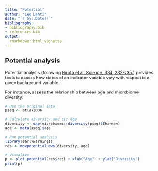 ```yaml
---
title: "Potential"
author: "Leo Lahti"
date: "`r Sys.Date()`"
bibliography: 
- bibliography.bib
- references.bib
output: 
  rmarkdown::html_vignette
---
```

<!--
  %\VignetteEngine{knitr::rmarkdown}
  %\VignetteIndexEntry{microbiome tutorial - potential}
  %\usepackage[utf8]{inputenc}
  %\VignetteEncoding{UTF-8}  
-->


## Potential analysis

Potential analysis (following [Hirota et al. Science, 334, 232-235.](http://www.sciencemag.org/content/334/6053/232.long)) provides tools to assess how states of an indicator variable vary with respect to a given background variable.

For instance, assess the relationship between age and microbiome diversity:

```r
# Use the original data
pseq <- atlas1006 

# Calculate diversity and pic age
diversity <- exp(microbiome::diversity(pseq)$Shannon)
age <- meta(pseq)$age

# Run potential analysis
library(earlywarnings)
res <- movpotential_ews(diversity, age)

# Visualize
p <- plot_potential(res$res) + xlab("Age") + ylab("Diversity")
print(p)
```
